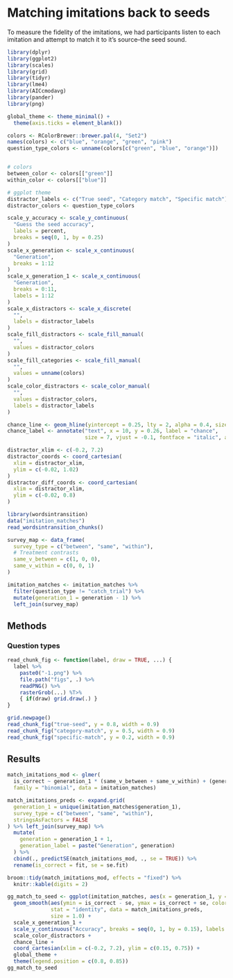 # Matching imitations back to seeds

To measure the fidelity of the imitations, we had participants listen to each
imitation and attempt to match it to it's source--the seed sound.

```r
library(dplyr)
library(ggplot2)
library(scales)
library(grid)
library(tidyr)
library(lme4)
library(AICcmodavg)
library(pander)
library(png)

global_theme <- theme_minimal() +
  theme(axis.ticks = element_blank())

colors <- RColorBrewer::brewer.pal(4, "Set2")
names(colors) <- c("blue", "orange", "green", "pink")
question_type_colors <- unname(colors[c("green", "blue", "orange")])


# colors
between_color <- colors[["green"]]
within_color <- colors[["blue"]]

# ggplot theme
distractor_labels <- c("True seed", "Category match", "Specific match")
distractor_colors <- question_type_colors

scale_y_accuracy <- scale_y_continuous(
  "Guess the seed accuracy",
  labels = percent,
  breaks = seq(0, 1, by = 0.25)
)
scale_x_generation <- scale_x_continuous(
  "Generation",
  breaks = 1:12
)
scale_x_generation_1 <- scale_x_continuous(
  "Generation",
  breaks = 0:11,
  labels = 1:12
)
scale_x_distractors <- scale_x_discrete(
  "",
  labels = distractor_labels
)
scale_fill_distractors <- scale_fill_manual(
  "",
  values = distractor_colors
)
scale_fill_categories <- scale_fill_manual(
  "",
  values = unname(colors)
)
scale_color_distractors <- scale_color_manual(
  "",
  values = distractor_colors,
  labels = distractor_labels
)

chance_line <- geom_hline(yintercept = 0.25, lty = 2, alpha = 0.4, size = 1)
chance_label <- annotate("text", x = 10, y = 0.26, label = "chance",
                         size = 7, vjust = -0.1, fontface = "italic", alpha = 0.4)

distractor_xlim <- c(-0.2, 7.2)
distractor_coords <- coord_cartesian(
  xlim = distractor_xlim,
  ylim = c(-0.02, 1.02)
)
distractor_diff_coords <- coord_cartesian(
  xlim = distractor_xlim,
  ylim = c(-0.02, 0.8)
)

library(wordsintransition)
data("imitation_matches")
read_wordsintransition_chunks()

survey_map <- data_frame(
  survey_type = c("between", "same", "within"),
  # Treatment contrasts
  same_v_between = c(1, 0, 0),
  same_v_within = c(0, 0, 1)
)

imitation_matches <- imitation_matches %>%
  filter(question_type != "catch_trial") %>%
  mutate(generation_1 = generation - 1) %>%
  left_join(survey_map)


```

## Methods

### Question types

<!-- WARNING: Can't hide graphviz output.
```r
```
-->

<!-- WARNING: Can't hide graphviz output.
```r
```
-->

<!-- WARNING: Can't hide graphviz output.
```r
```
-->

```r
read_chunk_fig <- function(label, draw = TRUE, ...) {
  label %>%
    paste0("-1.png") %>%
    file.path("figs", .) %>%
    readPNG() %>%
    rasterGrob(...) %T>%
    { if(draw) grid.draw(.) }
}

grid.newpage()
read_chunk_fig("true-seed", y = 0.8, width = 0.9)
read_chunk_fig("category-match", y = 0.5, width = 0.9)
read_chunk_fig("specific-match", y = 0.2, width = 0.9)
```

## Results

```r
match_imitations_mod <- glmer(
  is_correct ~ generation_1 * (same_v_between + same_v_within) + (generation_1|chain_name/seed_id),
  family = "binomial", data = imitation_matches)

match_imitations_preds <- expand.grid(
  generation_1 = unique(imitation_matches$generation_1),
  survey_type = c("between", "same", "within"),
  stringsAsFactors = FALSE
) %>% left_join(survey_map) %>%
  mutate(
    generation = generation_1 + 1,
    generation_label = paste("Generation", generation)
  ) %>%
  cbind(., predictSE(match_imitations_mod, ., se = TRUE)) %>%
  rename(is_correct = fit, se = se.fit)
```

```r
broom::tidy(match_imitations_mod, effects = "fixed") %>%
  knitr::kable(digits = 2)
```

```r
gg_match_to_seed <- ggplot(imitation_matches, aes(x = generation_1, y = is_correct)) +
  geom_smooth(aes(ymin = is_correct - se, ymax = is_correct + se, color = survey_type),
              stat = "identity", data = match_imitations_preds,
              size = 1.0) +
  scale_x_generation_1 +
  scale_y_continuous("Accuracy", breaks = seq(0, 1, by = 0.15), labels = percent) +
  scale_color_distractors +
  chance_line +
  coord_cartesian(xlim = c(-0.2, 7.2), ylim = c(0.15, 0.75)) +
  global_theme +
  theme(legend.position = c(0.8, 0.85))
gg_match_to_seed
```
